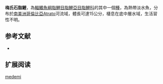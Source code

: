 {{Speciesbox
| status = NE
| status_system = IUCN3.1
| image = 
| genus = Brycon
| species = medemi
| authority = [[Dahl|Dahl]], 1960
| synonyms = 
}}
'''梅氏石脂鯉'''，為[[輻鰭魚綱|輻鰭魚綱]][[脂鯉目|脂鯉目]][[脂鯉亞目|脂鯉亞目]][[脂鯉科|脂鯉科]]的其中一個[[種|種]]，為熱帶淡水魚，分布於[[南美洲|南美洲]][[哥倫比亞|哥倫比亞]]Atrato河流域，體長可達15公分，棲息在底中層水域，生活習性不明。

==参考文献==
{{refbegin}}
*{{FishBase_species|genus=Brycon|species=medemi|year=2013|month=11}}
{{refend}}

== 扩展阅读 ==
{{refbegin}}
{{wikispecies-inline|Brycon medemi|梅氏石脂鯉}}
{{refend}}
{{Taxonbar|from=Q6420937}}

[[Category:石脂鯉屬|medemi]]


{{魚類小作品}}